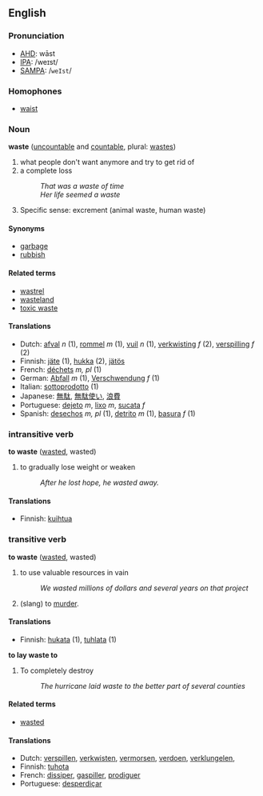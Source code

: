 ==English==
===Pronunciation===
*[[w:AHD|AHD]]: wāst
*[[w:IPA|IPA]]: /weɪst/
*[[w:SAMPA|SAMPA]]: /<tt>weIst</tt>/

===Homophones===
*[[waist]]

===Noun===
'''waste''' ([[uncountable]] and [[countable]], plural: [[wastes]])

# what people don't want anymore and try to get rid of
# a complete loss
#: ''That was a waste of time''
#: ''Her life seemed a waste''
# Specific sense: excrement (animal waste, human waste)

====Synonyms====
*[[garbage]]
*[[rubbish]]

====Related terms====
*[[wastrel]]
*[[wasteland]]
*[[toxic waste]]

====Translations====
*Dutch: [[afval]] ''n'' (1), [[rommel]] ''m'' (1), [[vuil]] ''n'' (1), [[verkwisting]] ''f'' (2), [[verspilling]] ''f'' (2)
*Finnish: [[jäte]] (1), [[hukka]] (2), [[jätös]]
*French: [[déchets]] ''m, pl'' (1)
*German: [[Abfall]] ''m'' (1), [[Verschwendung]] ''f'' (1)
*Italian: [[sottoprodotto]] (1)
*Japanese: [[無駄]], [[無駄使い]], [[浪費]]
*Portuguese: [[dejeto]] ''m'', [[lixo]] ''m'', [[sucata]] ''f''
*Spanish: [[desechos]] ''m, pl'' (1), [[detrito]] ''m'' (1), [[basura]] ''f'' (1)

=== intransitive verb ===
'''to waste''' ([[wasted]], wasted)

# to gradually lose weight or weaken
#: ''After he lost hope, he wasted away.''

====Translations====
*Finnish: [[kuihtua]]

=== transitive verb ===
'''to waste''' ([[wasted]], wasted)

# to use valuable resources in vain
#: ''We wasted millions of dollars and several years on that project''
# (slang) to [[murder]].

====Translations====
*Finnish: [[hukata]] (1), [[tuhlata]] (1)

'''to lay waste to'''

# To completely destroy
#: ''The hurricane laid waste to the better part of several counties''

====Related terms====
*[[wasted]]

====Translations====
*Dutch: [[verspillen]], [[verkwisten]], [[vermorsen]], [[verdoen]], [[verklungelen]], 
*Finnish: [[tuhota]]
*French: [[dissiper]], [[gaspiller]], [[prodiguer]]
*Portuguese: [[desperdiçar]]